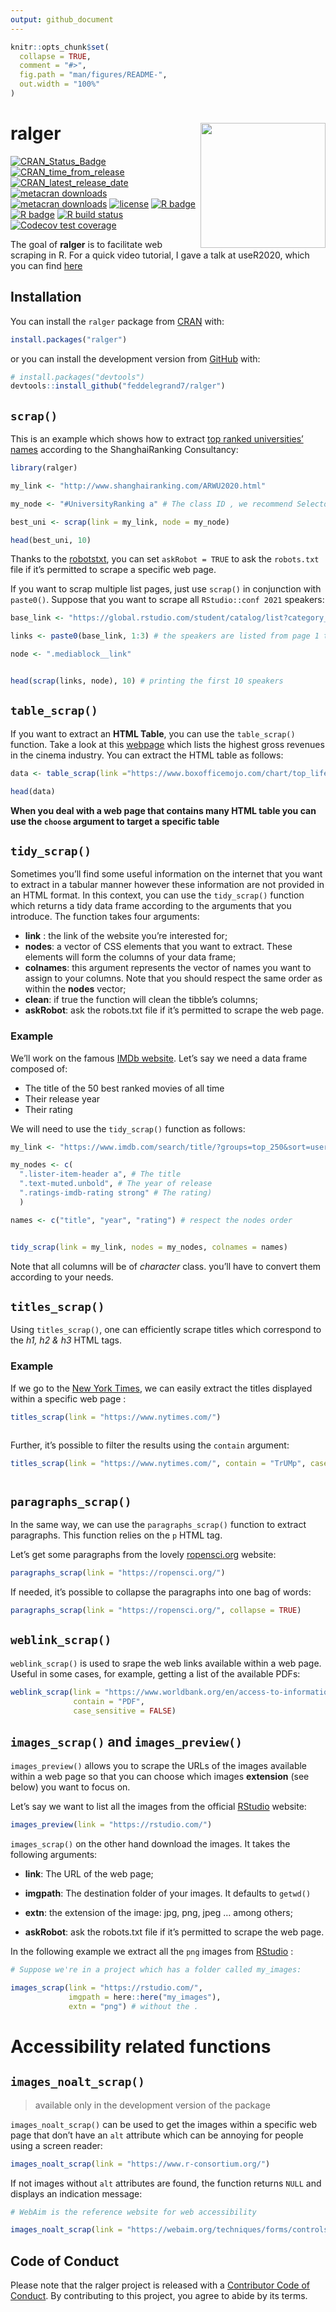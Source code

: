 ```yaml
---
output: github_document
---
```


<!-- README.md is generated from README.Rmd. Please edit that file -->


```r
knitr::opts_chunk$set(
  collapse = TRUE,
  comment = "#>",
  fig.path = "man/figures/README-",
  out.width = "100%"
)
```
# ralger <a><img src='man/figures/logo.png' align="right" height="200" /></a>



<!-- badges: start -->
[![CRAN_Status_Badge](https://www.r-pkg.org/badges/version/ralger)](https://cran.r-project.org/package=ralger)
[![CRAN_time_from_release](https://www.r-pkg.org/badges/ago/ralger)](https://cran.r-project.org/package=ralger)
[![CRAN_latest_release_date](https://www.r-pkg.org/badges/last-release/ralger)](https://cran.r-project.org/package=ralger)
[![metacran downloads](https://cranlogs.r-pkg.org/badges/ralger)](https://cran.r-project.org/package=ralger)
[![metacran downloads](https://cranlogs.r-pkg.org/badges/grand-total/ralger)](https://cran.r-project.org/package=ralger)
[![license](https://img.shields.io/github/license/mashape/apistatus.svg)](https://choosealicense.com/licenses/mit/)
[![R badge](https://img.shields.io/badge/Build%20with-♥%20and%20R-blue)](https://github.com/feddelegrand7/ralger)
[![R badge](https://img.shields.io/badge/-Sponsor-brightgreen)](https://www.buymeacoffee.com/Fodil)
[![R build status](https://github.com/feddelegrand7/ralger/workflows/R-CMD-check/badge.svg)](https://github.com/feddelegrand7/ralger/actions)
[![Codecov test coverage](https://codecov.io/gh/feddelegrand7/ralger/branch/master/graph/badge.svg)](https://codecov.io/gh/feddelegrand7/ralger?branch=master)
<!-- badges: end -->



The goal of **ralger** is to facilitate web scraping in R. For a quick video tutorial, I gave a talk at useR2020, which you can find [here](https://www.youtube.com/watch?v=OHi6E8jegQg)

## Installation

You can install the `ralger` package from [CRAN](https://cran.r-project.org/) with:

```r
install.packages("ralger")

```

or you can install the development version from [GitHub](https://github.com/) with:

``` r
# install.packages("devtools")
devtools::install_github("feddelegrand7/ralger")
```
## `scrap()`

This is an example which shows how to extract [top ranked universities' names](http://www.shanghairanking.com/ARWU2020.html) according to the ShanghaiRanking Consultancy:


```r
library(ralger)

my_link <- "http://www.shanghairanking.com/ARWU2020.html"

my_node <- "#UniversityRanking a" # The class ID , we recommend SelectorGadget

best_uni <- scrap(link = my_link, node = my_node)

head(best_uni, 10)


```

Thanks to the [robotstxt](https://github.com/ropensci/robotstxt), you can set `askRobot = TRUE` to ask the `robots.txt` file if it's permitted to scrape a specific web page.

If you want to scrap multiple list pages, just use `scrap()` in conjunction with `paste0()`.
Suppose that you want to scrape all `RStudio::conf 2021` speakers:

```r

base_link <- "https://global.rstudio.com/student/catalog/list?category_ids=1796-speakers&page="

links <- paste0(base_link, 1:3) # the speakers are listed from page 1 to 3

node <- ".mediablock__link"


head(scrap(links, node), 10) # printing the first 10 speakers

```


## `table_scrap()`

If you want to extract an __HTML Table__, you can use the `table_scrap()` function. Take a look at this [webpage](https://www.boxofficemojo.com/chart/top_lifetime_gross/?area=XWW) which lists the highest gross revenues in the cinema industry. You can extract the HTML table as follows:

```r


data <- table_scrap(link ="https://www.boxofficemojo.com/chart/top_lifetime_gross/?area=XWW")

head(data)


```

__When you deal with a web page that contains many HTML table you can use the `choose` argument to target a specific table__


## `tidy_scrap()`

Sometimes you'll find some useful information on the internet that you want to extract in a tabular manner however these information are not provided in an HTML format. In this context, you can use the `tidy_scrap()` function which returns a tidy data frame according to the arguments that you introduce. The function takes four arguments:

- **link** : the link of the website you're interested for;
- **nodes**: a vector of CSS elements that you want to extract. These elements will form the columns of your data frame;
- **colnames**: this argument represents the vector of names you want to assign to your columns. Note that you should respect the same order as within the **nodes** vector;
- **clean**: if true the function will clean the tibble's columns;
- **askRobot**: ask the robots.txt file if it's permitted to scrape the web page.

### Example

We'll work on the famous [IMDb website](https://www.imdb.com/). Let's say we need a data frame composed of:

- The title of the 50 best ranked movies of all time
- Their release year
- Their rating

We will need to use the `tidy_scrap()` function as follows:

```r

my_link <- "https://www.imdb.com/search/title/?groups=top_250&sort=user_rating"

my_nodes <- c(
  ".lister-item-header a", # The title
  ".text-muted.unbold", # The year of release
  ".ratings-imdb-rating strong" # The rating)
  )

names <- c("title", "year", "rating") # respect the nodes order


tidy_scrap(link = my_link, nodes = my_nodes, colnames = names)


```

Note that all columns will be of *character* class. you'll have to convert them according to your needs.



## `titles_scrap()`

Using `titles_scrap()`, one can efficiently scrape titles which correspond to the _h1, h2 & h3_ HTML tags.



### Example

If we go to the [New York Times](https://www.nytimes.com/), we can easily extract the titles displayed within a specific web page :


```r


titles_scrap(link = "https://www.nytimes.com/")



```

Further, it's possible to filter the results using the `contain` argument:


```r

titles_scrap(link = "https://www.nytimes.com/", contain = "TrUMp", case_sensitive = FALSE)



```


## `paragraphs_scrap()`


In the same way, we can use the `paragraphs_scrap()` function to extract paragraphs. This function relies on the `p` HTML tag.

Let's get some paragraphs from the lovely [ropensci.org](https://ropensci.org/) website:


```r

paragraphs_scrap(link = "https://ropensci.org/")

```

If needed, it's possible to collapse the paragraphs into one bag of words:


```r

paragraphs_scrap(link = "https://ropensci.org/", collapse = TRUE)

```


## `weblink_scrap()`

`weblink_scrap()` is used to srape the web links available within a web page. Useful in some cases, for example, getting a list of the available PDFs:


```r

weblink_scrap(link = "https://www.worldbank.org/en/access-to-information/reports/",
              contain = "PDF",
              case_sensitive = FALSE)


```

## `images_scrap() ` and `images_preview()`

`images_preview()` allows you to scrape the URLs of the images available within a web page so that you can choose which images __extension__ (see below) you want to focus on.

Let's say we want to list all the images from the official [RStudio](https://rstudio.com/) website:


```r

images_preview(link = "https://rstudio.com/")

```

`images_scrap()` on the other hand download the images. It takes the following arguments:

+ **link**: The URL of the web page;

+ **imgpath**: The destination folder of your images. It defaults to `getwd()`

+ **extn**: the extension of the image: jpg, png, jpeg ... among others;

+ **askRobot**: ask the robots.txt file if it's permitted to scrape the web page.


In the following example we extract all the `png` images from [RStudio](https://rstudio.com/)  :


```r

# Suppose we're in a project which has a folder called my_images:

images_scrap(link = "https://rstudio.com/",
             imgpath = here::here("my_images"),
             extn = "png") # without the .

```


# Accessibility related functions 


## `images_noalt_scrap()` 

> available only in the development version of the package

`images_noalt_scrap()` can be used to get the images within a specific web page that don't have an `alt` attribute which can be annoying for people using a screen reader: 


```r

images_noalt_scrap(link = "https://www.r-consortium.org/")

```
If not images without `alt` attributes are found, the function returns `NULL` and displays an indication message: 


```r
# WebAim is the reference website for web accessibility

images_noalt_scrap(link = "https://webaim.org/techniques/forms/controls")
```



## Code of Conduct

Please note that the ralger project is released with a [Contributor Code of Conduct](https://contributor-covenant.org/version/2/0/CODE_OF_CONDUCT.html). By contributing to this project, you agree to abide by its terms.

